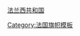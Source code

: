 {{flagdeco|France|1830}} [[法蘭西第二共和國|法兰西共和国]]<noinclude>

[[Category:法国旗帜模板]]
[[Category:欧洲国家模板|{{PAGENAME}}]]
</noinclude>